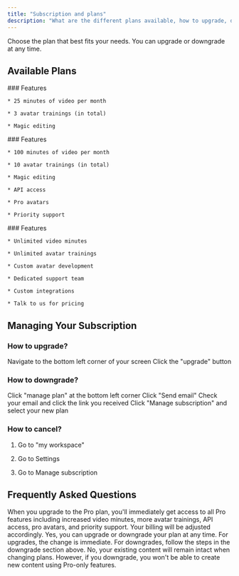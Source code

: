 ```yaml
---
title: "Subscription and plans"
description: "What are the different plans available, how to upgrade, downgrade and cancel a subscription."
---
```


<Note>
  Choose the plan that best fits your needs. You can upgrade or downgrade at any time.
</Note>

## Available Plans

<CardGroup>
  <Card title="Classic Plan - $39/month" horizontal={200} style={{minHeight: "320px"}} href="https://app.argil.ai">
    ### Features

    * 25 minutes of video per month

    * 3 avatar trainings (in total)

    * Magic editing
  </Card>

  <Card title="Pro Plan - $149/month" horizontal={200} href="https://app.argil.ai">
    ### Features

    * 100 minutes of video per month

    * 10 avatar trainings (in total)

    * Magic editing

    * API access

    * Pro avatars

    * Priority support
  </Card>

  <Card title="Enterprise Plan" horizontal={200} href="mailto:enterprise@argil.ai">
    ### Features

    * Unlimited video minutes

    * Unlimited avatar trainings

    * Custom avatar development

    * Dedicated support team

    * Custom integrations

    * Talk to us for pricing
  </Card>
</CardGroup>

## Managing Your Subscription

### How to upgrade?

<Steps>
  <Step title="Open subscription settings">
    Navigate to the bottom left corner of your screen
  </Step>

  <Step title="Upgrade your plan">
    Click the "upgrade" button
  </Step>
</Steps>

### How to downgrade?

<Steps>
  <Step title="Access plan management">
    Click "manage plan" at the bottom left corner
  </Step>

  <Step title="Request management link">
    Click "Send email"
  </Step>

  <Step title="Open management page">
    Check your email and click the link you received
  </Step>

  <Step title="Update subscription">
    Click "Manage subscription" and select your new plan
  </Step>
</Steps>

### How to cancel?

1. Go to "my workspace"

2. Go to Settings

3. Go to Manage subscription

## Frequently Asked Questions

<AccordionGroup>
  <Accordion title="What happens when I upgrade my plan?" defaultOpen={false}>
    When you upgrade to the Pro plan, you'll immediately get access to all Pro features including increased video minutes, more avatar trainings, API access, pro avatars, and priority support. Your billing will be adjusted accordingly.
  </Accordion>

  <Accordion title="Can I switch plans at any time?" defaultOpen={false}>
    Yes, you can upgrade or downgrade your plan at any time. For upgrades, the change is immediate. For downgrades, follow the steps in the downgrade section above.
  </Accordion>

  <Accordion title="Will I lose my existing content when changing plans?" defaultOpen={false}>
    No, your existing content will remain intact when changing plans. However, if you downgrade, you won't be able to create new content using Pro-only features.
  </Accordion>
</AccordionGroup>